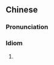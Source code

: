 {{also|名符其实}}
==Chinese==
{{zh-forms|s=名符其实}}

===Pronunciation===
{{zh-pron
|m=míngfúqíshí
|c=ming4 fu4 kei4 sat6
|cat=cy
}}

===Idiom===
{{zh-idiom}}

# {{zh-alt-form|名副其實}}